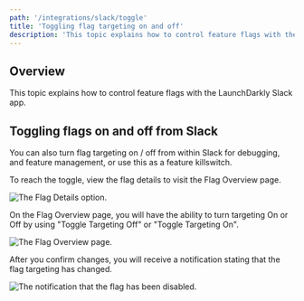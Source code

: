 ```yaml
---
path: '/integrations/slack/toggle'
title: 'Toggling flag targeting on and off'
description: 'This topic explains how to control feature flags with the LaunchDarkly Slack app.'
---
```


## Overview

This topic explains how to control feature flags with the LaunchDarkly Slack app.

## Toggling flags on and off from Slack

You can also turn flag targeting on / off from within Slack for debugging, and feature management, or use this as a feature killswitch.

To reach the toggle, view the flag details to visit the Flag Overview page.

![The Flag Details option.](../../images/slack-flag-remove.png)

On the Flag Overview page, you will have the ability to turn targeting On or Off by using "Toggle Targeting Off" or "Toggle Targeting On".

![The Flag Overview page.](../../images/slack-flag-overview.png)

After you confirm changes, you will receive a notification stating that the flag targeting has changed.

![The notification that the flag has been disabled.](../../images/slack-flag-disable-notification.png)
